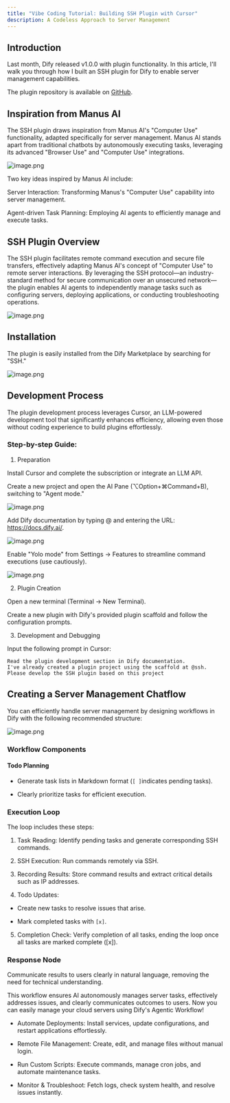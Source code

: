```yaml
---
title: "Vibe Coding Tutorial: Building SSH Plugin with Cursor"
description: A Codeless Approach to Server Management
---
```



## Introduction
Last month, Dify released v1.0.0 with plugin functionality. In this article, I'll walk you through how I built an SSH plugin for Dify to enable server management capabilities.

The plugin repository is available on [GitHub](https://github.com/stvlynn/SSH-Dify-Plugin).

## Inspiration from Manus AI
The SSH plugin draws inspiration from Manus AI's "Computer Use" functionality, adapted specifically for server management. Manus AI stands apart from traditional chatbots by autonomously executing tasks, leveraging its advanced "Browser Use" and "Computer Use" integrations.

![image.png](https://s2.loli.net/2025/05/12/V7kMFmTYtsUqx6Q.png)

Two key ideas inspired by Manus AI include:

Server Interaction: Transforming Manus's "Computer Use" capability into server management.

Agent-driven Task Planning: Employing AI agents to efficiently manage and execute tasks.

## SSH Plugin Overview
The SSH plugin facilitates remote command execution and secure file transfers, effectively adapting Manus AI's concept of "Computer Use" to remote server interactions. By leveraging the SSH protocol—an industry-standard method for secure communication over an unsecured network—the plugin enables AI agents to independently manage tasks such as configuring servers, deploying applications, or conducting troubleshooting operations.

![image.png](https://s2.loli.net/2025/05/12/zK7URIC6a5Fk3Yt.png)

## Installation
The plugin is easily installed from the Dify Marketplace by searching for "SSH."

![image.png](https://s2.loli.net/2025/05/12/7JMNsuo4ajSnBDk.png)

## Development Process
The plugin development process leverages Cursor, an LLM-powered development tool that significantly enhances efficiency, allowing even those without coding experience to build plugins effortlessly.

### Step-by-step Guide:
1. Preparation

Install Cursor and complete the subscription or integrate an LLM API.

Create a new project and open the AI Pane (⌥Option+⌘Command+B), switching to "Agent mode."

![image.png](https://s2.loli.net/2025/05/12/wWNPcisZS8tdeXL.png)

Add Dify documentation by typing @ and entering the URL: https://docs.dify.ai/.

![image.png](https://s2.loli.net/2025/05/12/GW9QE8VoKh5HnCc.png)

Enable "Yolo mode" from Settings → Features to streamline command executions (use cautiously).

![image.png](https://s2.loli.net/2025/05/12/jyJNhsPfQvYcL6q.png)

2. Plugin Creation

Open a new terminal (Terminal → New Terminal).

Create a new plugin with Dify's provided plugin scaffold and follow the configuration prompts.

3. Development and Debugging

Input the following prompt in Cursor:

```
Read the plugin development section in Dify documentation.
I've already created a plugin project using the scaffold at @ssh.
Please develop the SSH plugin based on this project
```

## Creating a Server Management Chatflow
You can efficiently handle server management by designing workflows in Dify with the following recommended structure:

![image.png](https://s2.loli.net/2025/05/12/bFQDxyofqLu9cUl.png)

### Workflow Components
#### Todo Planning
- Generate task lists in Markdown format (`[ ]`indicates pending tasks).

- Clearly prioritize tasks for efficient execution.

### Execution Loop
The loop includes these steps:

1. Task Reading: Identify pending tasks and generate corresponding SSH commands.

2. SSH Execution: Run commands remotely via SSH.

3. Recording Results: Store command results and extract critical details such as IP addresses.

4. Todo Updates:

- Create new tasks to resolve issues that arise.

- Mark completed tasks with `[x]`.

5. Completion Check: Verify completion of all tasks, ending the loop once all tasks are marked complete ([x]).

### Response Node
Communicate results to users clearly in natural language, removing the need for technical understanding.

This workflow ensures AI autonomously manages server tasks, effectively addresses issues, and clearly communicates outcomes to users. Now you can easily manage your cloud servers using Dify's Agentic Workflow!

- Automate Deployments: Install services, update configurations, and restart applications effortlessly.

- Remote File Management: Create, edit, and manage files without manual login.

- Run Custom Scripts: Execute commands, manage cron jobs, and automate maintenance tasks.

- Monitor & Troubleshoot: Fetch logs, check system health, and resolve issues instantly.